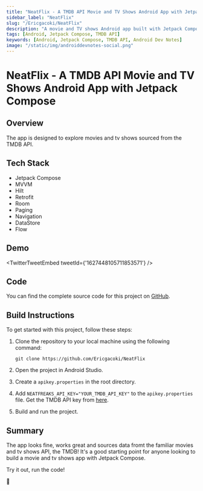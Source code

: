 ```yaml
---
title: "NeatFlix - A TMDB API Movie and TV Shows Android App with Jetpack Compose"
sidebar_label: "NeatFlix"
slug: "/Ericgacoki/NeatFlix"
description: "A movie and TV shows Android app built with Jetpack Compose and the TMDB API"
tags: [Android, Jetpack Compose, TMDB API]
keywords: [Android, Jetpack Compose, TMDB API, Android Dev Notes]
image: "/static/img/androiddevnotes-social.png"
---
```



# NeatFlix - A TMDB API Movie and TV Shows Android App with Jetpack Compose

## Overview

The app is designed to explore movies and tv shows sourced from the TMDB API.

## Tech Stack

- Jetpack Compose
- MVVM
- Hilt
- Retrofit
- Room
- Paging
- Navigation
- DataStore
- Flow

## Demo

<TwitterTweetEmbed
  tweetId={'1627448105711853571'}
/>

## Code

You can find the complete source code for this project on [GitHub](https://github.com/Ericgacoki/NeatFlix).

## Build Instructions

To get started with this project, follow these steps:

1. Clone the repository to your local machine using the following command:

    ```
    git clone https://github.com/Ericgacoki/NeatFlix
    ```
2. Open the project in Android Studio.

3. Create a `apikey.properties` in the root directory.

4. Add `NEATFREAKS_API_KEY="YOUR_TMDB_API_KEY"` to the `apikey.properties` file. Get the TMDB API key from [here](https://developers.themoviedb.org/3/getting-started/introduction).

5. Build and run the project.

## Summary

The app looks fine, works great and sources data fromt the familiar movies and tv shows API, the TMDB! It's a good starting point for anyone looking to build a movie and tv shows app with Jetpack Compose.

Try it out, run the code!

🐣
